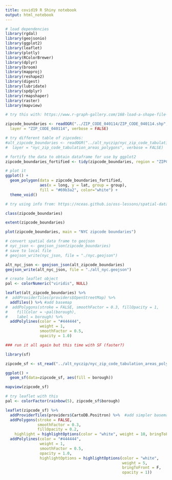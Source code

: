 ```yaml
---
title: covid19 R Shiny notebook
output: html_notebook
---
```


```r
# load dependencies
library(rgdal)
library(geojsonio)
library(ggplot2)
library(leaflet)
library(plotly)
library(RColorBrewer)
library(dplyr)
library(broom)
library(mapproj)
library(reshape2)
library(digest)
library(lubridate)
library(spdplyr)
library(rmapshaper)
library(raster)
library(mapview)
```


```r
# try this with: https://www.r-graph-gallery.com/168-load-a-shape-file-into-r.html

zipcode_boundaries <- readOGR("../ZIP_CODE_040114/ZIP_CODE_040114.shp",
  layer = "ZIP_CODE_040114", verbose = FALSE)

# try different table of zipcodes:
#alt_zipcode_boundaries <- readOGR("../alt_nyczip/nyc_zip_code_tabulation_areas_polygons.shp",
#  layer = "nyc_zip_code_tabulation_areas_polygons", verbose = FALSE)

# fortify the data to obtain dataframe for use by ggplot2
zipcode_boundaries_fortified <- tidy(zipcode_boundaries, region = "ZIPCODE")

# plot it
ggplot() +
  geom_polygon(data = zipcode_boundaries_fortified,
               aes(x = long, y = lat, group = group),
               fill = "#69b3a2", color="white") +
  theme_void()
```

```r
# try using info from: https://nceas.github.io/oss-lessons/spatial-data-gis-law/3-mon-intro-gis-in-r.html

class(zipcode_boundaries)

extent(zipcode_boundaries)

plot(zipcode_boundaries, main = "NYC zipcode boundaries")
```


```r
# convert spatial data frame to geojson
# nyc_json <- geojson_json(zipcode_boundaries)
# save to local file
# geojson_write(nyc_json, file = "./nyc.geojson")

alt_nyc_json <- geojson_json(alt_zipcode_boundaries)
geojson_write(alt_nyc_json, file = "./alt_nyc.geojson")
```

```r
# create leaflet object
pal <- colorNumeric("viridis", NULL)

leaflet(alt_zipcode_boundaries) %>%
#  addProviderTiles(providers$OpenStreetMap) %>% 
  addTiles() %>% #add basemap
#  addPolygons(stroke = FALSE, smoothFactor = 0.3, fillOpacity = 1,
#    fillColor = ~pal(borough),
#    label = borough) %>%
  addPolylines(color = "#444444", 
               weight = 1, 
               smoothFactor = 0.5, 
               opacity = 1.0)
```


```r
### run it all again but this time with SF (faster?)

library(sf)

zipcode_sf <- st_read("../alt_nyczip/nyc_zip_code_tabulation_areas_polygons.shp")

ggplot() +
  geom_sf(data=zipcode_sf, aes(fill = borough)) 
```

```r
mapview(zipcode_sf)
```

```r
# try leaflet with this
pal <- colorFactor(rainbow(5), zipcode_sf$borough)

leaflet(zipcode_sf) %>%
  addProviderTiles(providers$CartoDB.Positron) %>%  #add simpler basemap 
  addPolygons(stroke = FALSE, 
              smoothFactor = 0.3, 
              fillOpacity = 0.2,
    highlight = highlightOptions(color = "white", weight = 10, bringToFront = TRUE))  %>%
  addPolylines(color = "#444444", 
               weight = 1, 
               smoothFactor = 0.5, 
               opacity = 1.0, 
               highlightOptions = highlightOptions(color = "white", 
                                                   weight = 5, 
                                                   bringToFront = F, 
                                                   opacity = 1))
```




